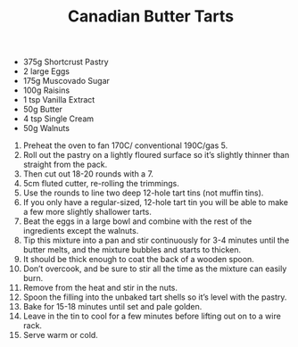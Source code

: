 ﻿---
title: Canadian Butter Tarts
slug: tarts
type: brunch
difficulty: medium
category: american
image: images/tarts.png
---

<RecipeLayout>

- 375g Shortcrust Pastry
- 2 large Eggs
- 175g Muscovado Sugar
- 100g Raisins
- 1 tsp Vanilla Extract
- 50g Butter
- 4 tsp Single Cream
- 50g Walnuts

1. Preheat the oven to fan 170C/ conventional 190C/gas 5.
1. Roll out the pastry on a lightly floured surface so it’s slightly thinner than straight from the pack.
1. Then cut out 18-20 rounds with a 7.
1. 5cm fluted cutter, re-rolling the trimmings.
1. Use the rounds to line two deep 12-hole tart tins (not muffin tins).
1. If you only have a regular-sized, 12-hole tart tin you will be able to make a few more slightly shallower tarts.
1. Beat the eggs in a large bowl and combine with the rest of the ingredients except the walnuts.
1. Tip this mixture into a pan and stir continuously for 3-4 minutes until the butter melts, and the mixture bubbles and starts to thicken.
1. It should be thick enough to coat the back of a wooden spoon.
1. Don’t overcook, and be sure to stir all the time as the mixture can easily burn.
1. Remove from the heat and stir in the nuts.
1. Spoon the filling into the unbaked tart shells so it’s level with the pastry.
1. Bake for 15-18 minutes until set and pale golden.
1. Leave in the tin to cool for a few minutes before lifting out on to a wire rack.
1. Serve warm or cold.

</RecipeLayout>
